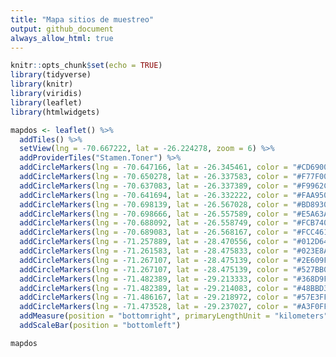 ```yaml
---
title: "Mapa sitios de muestreo"
output: github_document
always_allow_html: true
---
```


```r
knitr::opts_chunk$set(echo = TRUE)
library(tidyverse)
library(knitr)
library(viridis)
library(leaflet)
library(htmlwidgets)
```

```r
mapdos <- leaflet() %>% 
  addTiles() %>% 
  setView(lng = -70.667222, lat = -26.224278, zoom = 6) %>% 
  addProviderTiles("Stamen.Toner") %>% 
  addCircleMarkers(lng = -70.647166, lat = -26.345461, color = "#CD6900", radius = 30, opacity = 1, label = "Cha_1") %>% 
  addCircleMarkers(lng = -70.650278, lat = -26.337583, color = "#F77F00", radius = 30, opacity = 1, label = "Cha_2") %>% 
  addCircleMarkers(lng = -70.637083, lat = -26.337389, color = "#F9962C", radius = 30, opacity = 1, label = "Cha_3") %>% 
  addCircleMarkers(lng = -70.641694, lat = -26.332222, color = "#FAA950", radius = 30, opacity = 1, label = "Cha_4") %>% 
  addCircleMarkers(lng = -70.698139, lat = -26.567028, color = "#BD8930", radius = 30, opacity = 1, label = "Fla_1") %>% 
  addCircleMarkers(lng = -70.698666, lat = -26.557589, color = "#E5A63A", radius = 30, opacity = 1, label = "Fla_2") %>% 
  addCircleMarkers(lng = -70.688092, lat = -26.558749, color = "#FCB740", radius = 30, opacity = 1, label = "Fla_3") %>% 
  addCircleMarkers(lng = -70.689083, lat = -26.568167, color = "#FCC461", radius = 30, opacity = 1, label = "Fla_4") %>%
  addCircleMarkers(lng = -71.257889, lat = -28.470556, color = "#012D64", radius = 30, opacity = 1, label = "Hu_1") %>% 
  addCircleMarkers(lng = -71.261583, lat = -28.475833, color = "#023E8A", radius = 30, opacity = 1, label = "Hu_2") %>% 
  addCircleMarkers(lng = -71.267107, lat = -28.475139, color = "#2E609F", radius = 30, opacity = 1, label = "Hu_3") %>% 
  addCircleMarkers(lng = -71.267107, lat = -28.475139, color = "#527BB0", radius = 30, opacity = 1, label = "Hu_4") %>% 
  addCircleMarkers(lng = -71.482389, lat = -29.213333, color = "#368D9F", radius = 30, opacity = 1, label = "Pc_1") %>% 
  addCircleMarkers(lng = -71.482389, lat = -29.214083, color = "#48BBD3", radius = 30, opacity = 1, label = "Pc_2") %>% 
  addCircleMarkers(lng = -71.486167, lat = -29.218972, color = "#57E3FF", radius = 30, opacity = 1, label = "Pc_3") %>% 
  addCircleMarkers(lng = -71.473528, lat = -29.237027, color = "#A3F0FF", radius = 30, opacity = 1, label = "Pc_4") %>% 
  addMeasure(position = "bottomright", primaryLengthUnit = "kilometers") %>% 
  addScaleBar(position = "bottomleft")
```

```r
mapdos
```


